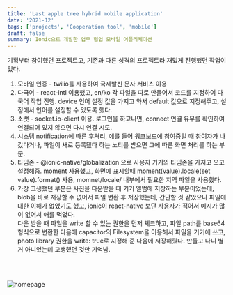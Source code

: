 ```yaml
---
title: 'Last apple tree hybrid mobile application'
date: '2021-12'
tags: ['projects', 'Cooperation tool', 'mobile']
draft: false
summary: Ionic으로 개발한 업무 협업 모바일 어플리케이션
---
```


기획부터 참여했던 프로젝트고, 기존과 다른 성격의 프로젝트라 재밌게 진행했던 작업이었다.

1. 모바일 인증 - twilio를 사용하여 국제발신 문자 서비스 이용
2. 다국어 - react-intl 이용했고, en/ko 각 파일을 따로 만들어서 코드를 지정하여 다국어 작업 진행.
   device 언어 설정 값을 가지고 와서 default 값으로 지정해주고, 설정에서 언어를 설정할 수 있도록 했다.
3. 소캣 - socket.io-client 이용. 로그인을 하고나면, connect 연결 유무를 확인하여 연결되어 있지 않으면 다시 연결 시도.
4. 시스템 notification에 따른 후처리, 예를 들어 워크보드에 참여중일 때 참여자가 나갔다거나, 파일이 새로 등록됐다 하는 노티를 받으면 그에 따른 화면 처리를 하는 부분.
5. 타임존 - @ionic-native/globalization 으로 사용자 기기의 타임존을 가지고 오고 설정해줌. moment 사용했고, 화면에 표시할때 moment(value).locale(set value).format() 사용, momnet/locale/ 내부에서 필요한 지역 파일을 사용했다.
6. 가장 고생했던 부분은 사진을 다운받을 때 기기 앨범에 저장하는 부분이었는데, blob을 바로 저장할 수 없어서 파일 변환 후 저장했는데, 간단할 것 같았으나 파일에 대한 이해가 없었기도 했고, ionic이 react-native 보단 사용자가 적어서 예시가 많이 없어서 애를 먹었다. <br/>
   다운 받을 때 파일을 write 할 수 있는 권한을 먼저 체크하고, 파일 path를 base64 형식으로 변환한 다음에 capacitor의 Filesystem을 이용해서 파일을 기기에 쓰고, photo library 권한을 write: true로 지정해 준 다음에 저장해줬다. 만들고 나니 별거 아니었는데 고생했던 것만 기억남.

<br />
<br />

![homepage](/static/images/projects/lat-homepage.png)

<br />
<br />
